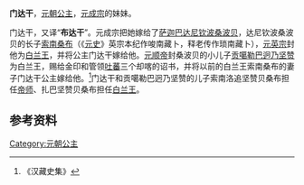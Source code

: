 {{東亞女性歷史人物
| 名稱=门达干
| 身份=[[元朝|元朝]]公主
| 畫像=
| 說明=
| 姓名=门达干
| 封爵=[[公主|公主]]
| 位號=
| 封號=公主
| 出生年=
| 逝世年=
| 諡號=
| 夫=[[锁南藏卜|索南桑布]]、[[贡噶勒巴迥乃坚赞|贡噶勒巴迥乃坚赞]]
|}}
'''门达干'''，[[元朝|元朝]][[公主|公主]]，[[元成宗|元成宗]]的妹妹。

门达干，又译“'''布达干'''”。元成宗把她嫁给了[[萨迦巴|萨迦巴]][[达尼钦波桑波贝|达尼钦波桑波贝]]，达尼钦波桑波贝的长子[[索南桑布|索南桑布]]（《[[元史|元史]]》英宗本纪作唆南藏卜，释老传作琐南藏卜），[[元英宗|元英宗]]封他为[[白兰王|白兰王]]，并将公主门达干嫁给他。[[元顺帝|元顺帝]]封桑波贝的小儿子[[贡噶勒巴迥乃坚赞|贡噶勒巴迥乃坚赞]]为白兰王，赐给金印和管领[[吐蕃|吐蕃]]三个却喀的诏书，并将以前的白兰王索南桑布的妻子门达干公主嫁给他。<ref>《汉藏史集》</ref>门达干和贡噶勒巴迥乃坚赞的儿子索南洛追坚赞贝桑布担任[[帝师|帝师]]、扎巴坚赞贝桑布担任[[白兰王|白兰王]]。

==参考资料==

{{元朝人物小作品}}
[[Category:元朝公主|Category:元朝公主]]